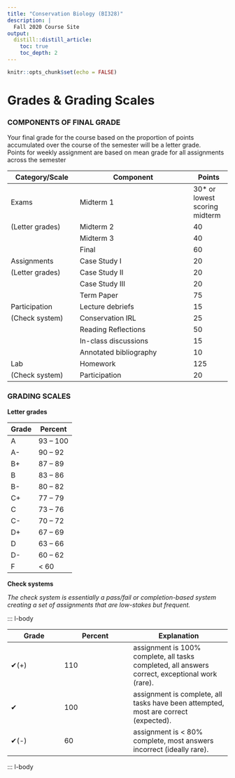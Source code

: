 ```yaml
---
title: "Conservation Biology (BI328)"
description: | 
  Fall 2020 Course Site
output:
  distill::distill_article:
    toc: true
    toc_depth: 2
---
```


```r

knitr::opts_chunk$set(echo = FALSE)

```

# Grades & Grading Scales

### COMPONENTS OF FINAL GRADE

<aside>
Your final grade for the course based on the proportion of points accumulated over the course of the semester will be a letter grade.
</aside>

<aside>
Points for weekly assignment are based on mean grade for all assignments across the semester
</aside>

::: l-body

|Category/Scale | Component              | Points |
|---------------|------------------------|--------|
| Exams	        | Midterm 1	             | 30* or lowest scoring midterm
|(Letter grades)| Midterm 2	             | 40
|	              | Midterm 3	             | 40
|	              | Final	                 | 60
| Assignments	  | Case Study I	         | 20
|(Letter grades)|	Case Study II	         | 20
|	              | Case Study III         | 20
|	              | Term Paper	           | 75
| Participation	| Lecture debriefs       | 15
| (Check system)|	Conservation IRL       | 25
|	              | Reading Reflections	   | 50
|	              | In-class discussions   | 15
|	              | Annotated bibliography | 10
| Lab	          | Homework	             | 125
| (Check system)|	Participation	         | 20

:::




### GRADING SCALES 

**Letter grades**

::: l-body

| Grade |	Percent |
|-------|---------|
|A      |	93 – 100
|A-	    | 90 – 92
|B+	    | 87 – 89 
|B	    | 83 – 86 
|B-	    | 80 – 82 
|C+	    | 77 – 79 
|C	    | 73 – 76 
|C-	    | 70 – 72 
|D+	    | 67 – 69 
|D	    | 63 – 66 
|D-	    | 60 – 62 
|F	      | < 60

:::

**Check systems**

<aside>
*The check system is essentially a pass/fail or completion-based system creating a set of assignments that are low-stakes but frequent.*
</aside>

::: l-body

| Grade |	Percent | Explanation |
|-------|---------|-------------|
|✔(+)	  | 110     |assignment is 100% complete, all tasks completed, all answers correct, exceptional work (rare).
|✔	    | 100     | assignment is complete, all tasks have been attempted, most are correct (expected).
|✔(-)	  | 60      |assignment is < 80% complete, most answers incorrect (ideally rare).

::: l-body
